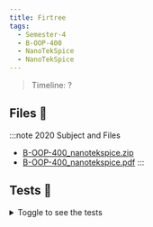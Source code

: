 ```yaml
---
title: Firtree
tags:
  - Semester-4
  - B-OOP-400
  - NanoTekSpice
  - NanoTekSpice
---
```

> Timeline: ?


## Files 📂

:::note 2020 Subject and Files
- [B-OOP-400_nanotekspice.zip](https://github.com/Studio-17/Epitech-Subjects/raw/main/Semester-4/B-OOP-400/NanoTekSpice/NanoTekSpice/B-OOP-400_nanotekspice.zip)
- [B-OOP-400_nanotekspice.pdf](https://github.com/Studio-17/Epitech-Subjects/raw/main/Semester-4/B-OOP-400/NanoTekSpice/NanoTekSpice/B-OOP-400_nanotekspice.pdf)
:::

## Tests 🤖
<details>
  <summary>Toggle to see the tests</summary>
  <div>
Yo
  </div>
</details>
